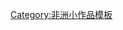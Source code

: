 {{asbox
| image     = Flag-map of Rwanda.svg
| pix       = 30
| subject   = 
| qualifier = 與[[卢旺达]]相關
| category  = 卢旺达小作品
| tempsort  = 
| name      = Template:Rwanda-stub
}}<noinclude>
[[Category:非洲小作品模板]]
</noinclude>